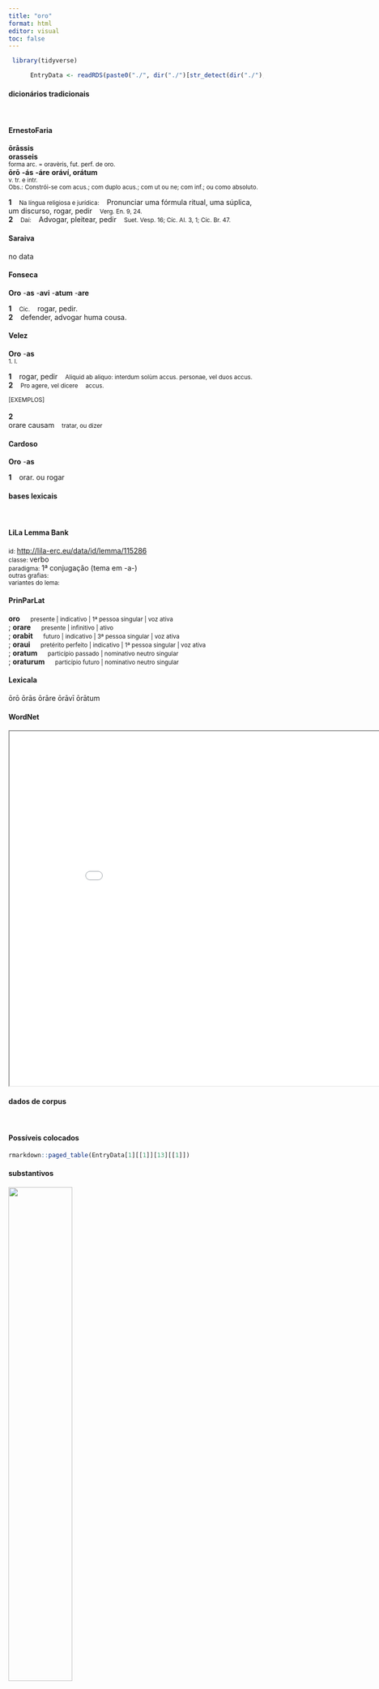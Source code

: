 ```yaml
---
title: "oro"
format: html
editor: visual
toc: false
---
```



```r
 library(tidyverse) 

      EntryData <- readRDS(paste0("./", dir("./")[str_detect(dir("./"), "_xx111-114-111xx_.rds")]))

```


#### dicionários tradicionais

&emsp;




::: panel-tabset

#### ErnestoFaria

<b>ōrāssis</b> <br> <b>orasseis</b> <br> <small>forma arc. = oravèris, fut. perf. de oro.</small> <br> <small></small> 
 <b>ōrō</b> <b>-ás</b> <b>-áre</b> <b>oráví, orátum</b> <br> <small>v. tr. e intr.</small> <br> <small>Obs.: Constrói-se com acus.; com duplo acus.; com ut ou ne; com inf.; ou como absoluto.</small>   <p> <b>1</b> &ensp; <small>Na língua religiosa e jurídica:</small> &ensp; Pronunciar uma fórmula ritual, uma súplica, um discurso, rogar, pedir &ensp; <small>Verg. En. 9, 24.</small> <br> <b>2</b> &ensp; <small>Daí:</small> &ensp; Advogar, pleitear, pedir &ensp; <small>Suet. Vesp. 16; Cíc. AI. 3, 1; Cíc. Br. 47.</small> </p>




#### Saraiva

no data




#### Fonseca

<b>Oro</b> -<b>as</b> -<b>avi</b> -<b>atum</b> -<b>are</b>   <p> <b>1</b> &ensp; <small>Cic.</small> &ensp; rogar, pedir. <br> <b>2</b> &ensp; defender, advogar huma cousa. </p>




#### Velez

<b>Oro</b> -<b>as</b> <br> <small>1. l.</small>   <p> <b>1</b> &ensp; rogar, pedir &ensp; <small>Aliquid ab aliquo: interdum solùm accus. personae, vel duos accus.</small> <br> <b>2</b> &ensp; <small>Pro agere, vel dicere</small> &ensp; <small>accus.</small> </p>   <p><small>[EXEMPLOS]</small><br> <br><b>2</b><br>orare causam &ensp; <small>tratar, ou dizer</small> </p>




#### Cardoso

<b>Oro</b> -<b>as</b>   <p> <b>1</b> &ensp; orar. ou rogar </p>


:::



#### bases lexicais

&emsp;






::: panel-tabset

#### LiLa Lemma Bank

<small> id: </small> <a href=' http://lila-erc.eu/data/id/lemma/115286 ' target="_blank"> http://lila-erc.eu/data/id/lemma/115286 </a> <br>
<small> classe: </small> verbo    <br>
<small> paradigma: </small> 1ª conjugação (tema em -a-) <br>
<small> outras grafias: </small>  <br>
<small> variantes do lema: </small>  <br>





#### PrinParLat

<b> oro </b>&emsp;<small> presente | indicativo | 1ª pessoa singular | voz ativa </small><br>
; <b> orare </b>&emsp;<small> presente | infinitivo | ativo </small><br>
; <b> orabit </b>&emsp;<small> futuro | indicativo | 3ª pessoa singular | voz ativa </small><br>
; <b> oraui </b>&emsp;<small> pretérito perfeito | indicativo | 1ª pessoa singular | voz ativa </small><br>
; <b> oratum </b>&emsp;<small> particípio passado | nominativo neutro singular </small><br>
; <b> oraturum </b>&emsp;<small> particípio futuro | nominativo neutro singular </small><br>





#### Lexicala

ōrō 
 ōrās 
 ōrāre 
 ōrāvī 
 ōrātum




#### WordNet

<iframe width='900' height='700' src='Media/Tree__xx111-114-111xx__sem_type_lexemes_pt.html'>

</iframe>


:::



#### dados de corpus

&emsp;




::: panel-tabset

#### Possíveis colocados

```r

rmarkdown::paged_table(EntryData[1][[1]][13][[1]])

```


#### substantivos

![](./Media/wordcloud__xx111-114-111xx__BY_collocate_scoreSUBST.webp){width=50% fig-alt='This chart plots collocate by scoreSUBST, for the headword oro here are all the values plotted: collocate: obtestor; scoreSUBST: 0. collocate: deus; scoreSUBST: 2. collocate: tu; scoreSUBST: 0. collocate: ut; scoreSUBST: 0. collocate: facio; scoreSUBST: 0. collocate: atque; scoreSUBST: 0'}




#### adjetivos

![](./Media/wordcloud__xx111-114-111xx__BY_collocate_scoreADJ.webp){width=50% fig-alt='This chart plots collocate by scoreADJ, for the headword oro here are all the values plotted: collocate: obtestor; scoreADJ: 0. collocate: deus; scoreADJ: 0. collocate: tu; scoreADJ: 0. collocate: ut; scoreADJ: 0. collocate: facio; scoreADJ: 0. collocate: atque; scoreADJ: 0'}




#### verbos

![](./Media/wordcloud__xx111-114-111xx__BY_collocate_scoreVERBO.webp){width=50% fig-alt='This chart plots collocate by scoreVERBO, for the headword oro here are all the values plotted: collocate: obtestor; scoreVERBO: 3. collocate: deus; scoreVERBO: 0. collocate: tu; scoreVERBO: 0. collocate: ut; scoreVERBO: 0. collocate: facio; scoreVERBO: 2. collocate: atque; scoreVERBO: 0'}




#### advérbios

![](./Media/wordcloud__xx111-114-111xx__BY_collocate_scoreADV.webp){width=50% fig-alt='This chart plots collocate by scoreADV, for the headword oro here are all the values plotted: collocate: obtestor; scoreADV: 0. collocate: deus; scoreADV: 0. collocate: tu; scoreADV: 0. collocate: ut; scoreADV: 0. collocate: facio; scoreADV: 0. collocate: atque; scoreADV: 0'}




#### preposições e conjunções

![](./Media/wordcloud__xx111-114-111xx__BY_collocate_scoreFUNC.webp){width=50% fig-alt='This chart plots collocate by scoreFUNC, for the headword oro here are all the values plotted: collocate: obtestor; scoreFUNC: 0. collocate: deus; scoreFUNC: 0. collocate: tu; scoreFUNC: 0. collocate: ut; scoreFUNC: 20. collocate: facio; scoreFUNC: 0. collocate: atque; scoreFUNC: 0'}


:::



::: panel-tabset

#### ExemplosTraduzidos

<p> dic <b>oro</b> te clarius <br> <small> Cic.Att.4.8A.1 <br> Diz mais claramente, eu te peço. <small> [JDD] </small> </small> </p>
; <p> ita fac <b>oro</b> atque obsecro <br> <small> Sen.Ep.19.1 <br> Faz assim, peço e suplico. <small> [JDD] </small> </small> </p>
; <p> quod ego ut facias te <b>oro</b> <br> <small> Cic.Att.1.17.4 <br> é o que eu te peço que faças. <small> [JDD] </small> </small> </p>
; <p> deos <b>oro</b> contingat hunc habere nobis superstitem <br> <small> Sen.Helv.18.6 <br> Peço aos deuses que ele tenha a sorte de sobreviver a nós. <small> [JDD] </small> </small> </p>
; <p> itaque nunc uos omnis <b>oro</b> atque obtestor hortor que <br> <small> Cic.Rab.Perd.35 <br> E assim agora vos peço e suplico e exorto a todos. <small> [JDD] </small> </small> </p>





#### Frequência por autor

![](./Media/barchart__xx111-114-111xx__lemma_BY_author_Frequencies.webp){width=50% fig-alt='This charts plots the frequency of lemma by author_Frequencies. The Ovidius subcorpus registers the highest normalized frequency, with the value of 8.58 and an absolute frequency of 5. The Vergilius subcorpus follows, with a normalized frequency of 3.86 and an absolute frequency of 2. the subcorpus with the least normalized frequency is Suetonius with the normalized value of 0 and an absolute freqeuncy of 0. here are all the values: subcorpus: Caesar ; normalized frequency: 5 ; absolute frequency: 1.88836014804744. subcorpus: Cicero ; normalized frequency: 25 ; absolute frequency: 1.55739951658319. subcorpus: Horatius ; normalized frequency: 3 ; absolute frequency: 2.6640618062339. subcorpus: Ovidius ; normalized frequency: 5 ; absolute frequency: 8.57927247769389. subcorpus: Phaedrus ; normalized frequency: 1 ; absolute frequency: 1.5181417944436. subcorpus: Sallustius ; normalized frequency: 2 ; absolute frequency: 1.85511548093869. subcorpus: Seneca ; normalized frequency: 5 ; absolute frequency: 0.933166607566115. subcorpus: Suetonius ; normalized frequency: 0 ; absolute frequency: 0. subcorpus: Tacitus ; normalized frequency: 0 ; absolute frequency: 0. subcorpus: Vergilius ; normalized frequency: 2 ; absolute frequency: 3.86100386100386. subcorpus: Hieronymus ; normalized frequency: 2 ; absolute frequency: 4.49337227589306'}




#### Frequência por gênero

![](./Media/barchart__xx111-114-111xx__lemma_BY_genre_Frequencies.webp){width=50% fig-alt='This charts plots the frequency of lemma by genre_Frequencies. The Poesia.didática subcorpus registers the highest normalized frequency, with the value of 5.09 and an absolute frequency of 6. The Poesia.épica subcorpus follows, with a normalized frequency of 3.86 and an absolute frequency of 2. the subcorpus with the least normalized frequency is Prosa.filosófica with the normalized value of 0.66 and an absolute freqeuncy of 4. here are all the values: subcorpus: Prosa.histórica ; normalized frequency: 7 ; absolute frequency: 1.70403369118041. subcorpus: Prosa.filosófica ; normalized frequency: 4 ; absolute frequency: 0.658967727055567. subcorpus: Prosa.oratória ; normalized frequency: 14 ; absolute frequency: 1.3441763559379. subcorpus: Prosa.epistolográfica ; normalized frequency: 11 ; absolute frequency: 2.91475661782241. subcorpus: Poesia.lírica ; normalized frequency: 3 ; absolute frequency: 2.52376545806343. subcorpus: Poesia.didática ; normalized frequency: 6 ; absolute frequency: 5.08949020273136. subcorpus: Poesia.trágica ; normalized frequency: 1 ; absolute frequency: 0.868658790826963. subcorpus: Poesia.épica ; normalized frequency: 2 ; absolute frequency: 3.86100386100386. subcorpus: Prosa.ficcional ; normalized frequency: 2 ; absolute frequency: 4.49337227589306'}




#### Frequência por século

![](./Media/barchart__xx111-114-111xx__lemma_BY_period_Frequencies.webp){width=50% fig-alt='This charts plots the frequency of lemma by period_Frequencies. The IV.d.C. subcorpus registers the highest normalized frequency, with the value of 4.49 and an absolute frequency of 2. The I.a.C. subcorpus follows, with a normalized frequency of 1.72 and an absolute frequency of 37. the subcorpus with the least normalized frequency is II.d.C. with the normalized value of 0 and an absolute freqeuncy of 0. here are all the values: subcorpus: I.a.C. ; normalized frequency: 37 ; absolute frequency: 1.72213171980451. subcorpus: I.d.C. ; normalized frequency: 11 ; absolute frequency: 1.68272908061802. subcorpus: II.d.C. ; normalized frequency: 0 ; absolute frequency: 0. subcorpus: IV.d.C. ; normalized frequency: 2 ; absolute frequency: 4.49337227589306'}


:::

